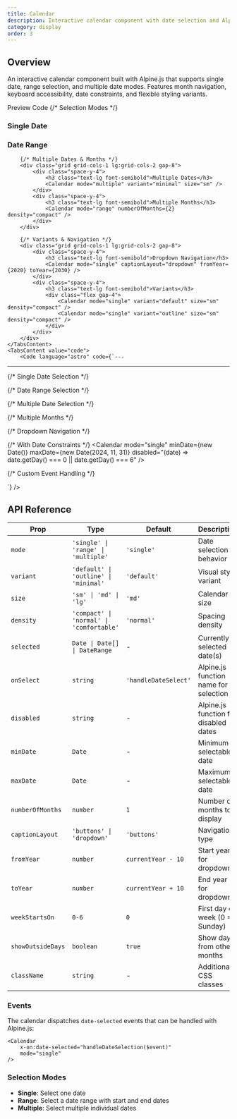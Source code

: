 ```yaml
---
title: Calendar
description: Interactive calendar component with date selection and Alpine.js state management
category: display
order: 3
---
```



## Overview

An interactive calendar component built with Alpine.js that supports single date, range selection, and multiple date modes. Features month navigation, keyboard accessibility, date constraints, and flexible styling variants.

<Tabs defaultValue="preview" class="h-auto">
    <TabsList variant="pills" slot="list">
        <TabsTrigger value="preview" variant="pills">Preview</TabsTrigger>
        <TabsTrigger value="code" variant="pills">Code</TabsTrigger>
    </TabsList>
    <TabsContent value="preview" preview class="space-y-8">
        {/* Selection Modes */}
        <div class="grid grid-cols-1 lg:grid-cols-2 gap-8">
            <div class="space-y-4">
                <h3 class="text-lg font-semibold">Single Date</h3>
                <Calendar mode="single" />
            </div>
            <div class="space-y-4">
                <h3 class="text-lg font-semibold">Date Range</h3>
                <Calendar mode="range" variant="outline" />
            </div>
        </div>

        {/* Multiple Dates & Months */}
        <div class="grid grid-cols-1 lg:grid-cols-2 gap-8">
            <div class="space-y-4">
                <h3 class="text-lg font-semibold">Multiple Dates</h3>
                <Calendar mode="multiple" variant="minimal" size="sm" />
            </div>
            <div class="space-y-4">
                <h3 class="text-lg font-semibold">Multiple Months</h3>
                <Calendar mode="range" numberOfMonths={2} density="compact" />
            </div>
        </div>

        {/* Variants & Navigation */}
        <div class="grid grid-cols-1 lg:grid-cols-2 gap-8">
            <div class="space-y-4">
                <h3 class="text-lg font-semibold">Dropdown Navigation</h3>
                <Calendar mode="single" captionLayout="dropdown" fromYear={2020} toYear={2030} />
            </div>
            <div class="space-y-4">
                <h3 class="text-lg font-semibold">Variants</h3>
                <div class="flex gap-4">
                    <Calendar mode="single" variant="default" size="sm" density="compact" />
                    <Calendar mode="single" variant="outline" size="sm" density="compact" />
                </div>
            </div>
        </div>
    </TabsContent>
    <TabsContent value="code">
        <Code language="astro" code={`---
---

{/* Single Date Selection */}
<Calendar mode="single" />

{/* Date Range Selection */}
<Calendar 
    mode="range" 
    variant="outline"
    size="lg"
/>

{/* Multiple Date Selection */}
<Calendar 
    mode="multiple"
    variant="minimal"
    size="sm"
/>

{/* Multiple Months */}
<Calendar 
    mode="range" 
    numberOfMonths={2}
    density="compact"
/>

{/* Dropdown Navigation */}
<Calendar 
    mode="single"
    captionLayout="dropdown"
    fromYear={2020}
    toYear={2030}
/>

{/* With Date Constraints */}
<Calendar 
    mode="single"
    minDate={new Date()}
    maxDate={new Date(2024, 11, 31)}
    disabled="(date) => date.getDay() === 0 || date.getDay() === 6"
/>

{/* Custom Event Handling */}
<div x-data="{ selectedDate: null }">
    <Calendar 
        mode="single"
        x-on:date-selected="selectedDate = $event.detail.date"
    />
    <p x-show="selectedDate" x-text="'Selected: ' + selectedDate"></p>
</div>`} />
    </TabsContent>
</Tabs>

## API Reference

| Prop | Type | Default | Description |
|------|------|---------|-------------|
| `mode` | `'single' \| 'range' \| 'multiple'` | `'single'` | Date selection behavior |
| `variant` | `'default' \| 'outline' \| 'minimal'` | `'default'` | Visual style variant |
| `size` | `'sm' \| 'md' \| 'lg'` | `'md'` | Calendar size |
| `density` | `'compact' \| 'normal' \| 'comfortable'` | `'normal'` | Spacing density |
| `selected` | `Date \| Date[] \| DateRange` | - | Currently selected date(s) |
| `onSelect` | `string` | `'handleDateSelect'` | Alpine.js function name for selection |
| `disabled` | `string` | - | Alpine.js function for disabled dates |
| `minDate` | `Date` | - | Minimum selectable date |
| `maxDate` | `Date` | - | Maximum selectable date |
| `numberOfMonths` | `number` | `1` | Number of months to display |
| `captionLayout` | `'buttons' \| 'dropdown'` | `'buttons'` | Navigation type |
| `fromYear` | `number` | `currentYear - 10` | Start year for dropdown |
| `toYear` | `number` | `currentYear + 10` | End year for dropdown |
| `weekStartsOn` | `0-6` | `0` | First day of week (0 = Sunday) |
| `showOutsideDays` | `boolean` | `true` | Show days from other months |
| `className` | `string` | - | Additional CSS classes |

### Events

The calendar dispatches `date-selected` events that can be handled with Alpine.js:

```astro
<Calendar 
    x-on:date-selected="handleDateSelection($event)"
    mode="single"
/>
```

### Selection Modes

- **Single**: Select one date
- **Range**: Select a date range with start and end dates  
- **Multiple**: Select multiple individual dates